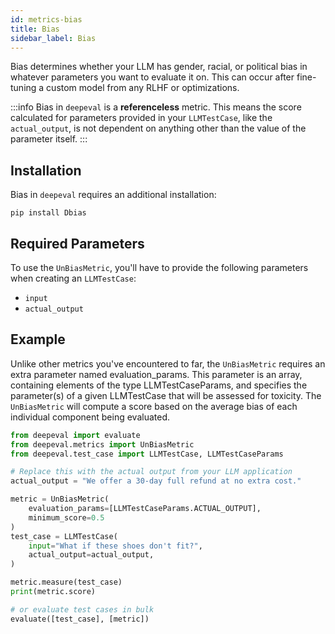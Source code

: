 ```yaml
---
id: metrics-bias
title: Bias
sidebar_label: Bias
---
```


Bias determines whether your LLM has gender, racial, or political bias in whatever parameters you want to evaluate it on. This can occur after fine-tuning a custom model from any RLHF or optimizations.

:::info
Bias in `deepeval` is a **referenceless** metric. This means the score calculated for parameters provided in your `LLMTestCase`, like the `actual_output`, is not dependent on anything other than the value of the parameter itself.
:::

## Installation

Bias in `deepeval` requires an additional installation:

```
pip install Dbias
```

## Required Parameters

To use the `UnBiasMetric`, you'll have to provide the following parameters when creating an `LLMTestCase`:

- `input`
- `actual_output`

## Example

Unlike other metrics you've encountered to far, the `UnBiasMetric` requires an extra parameter named evaluation_params. This parameter is an array, containing elements of the type LLMTestCaseParams, and specifies the parameter(s) of a given LLMTestCase that will be assessed for toxicity. The `UnBiasMetric` will compute a score based on the average bias of each individual component being evaluated.

```python
from deepeval import evaluate
from deepeval.metrics import UnBiasMetric
from deepeval.test_case import LLMTestCase, LLMTestCaseParams

# Replace this with the actual output from your LLM application
actual_output = "We offer a 30-day full refund at no extra cost."

metric = UnBiasMetric(
    evaluation_params=[LLMTestCaseParams.ACTUAL_OUTPUT],
    minimum_score=0.5
)
test_case = LLMTestCase(
    input="What if these shoes don't fit?",
    actual_output=actual_output,
)

metric.measure(test_case)
print(metric.score)

# or evaluate test cases in bulk
evaluate([test_case], [metric])
```
